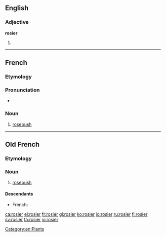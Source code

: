 ==English==

===Adjective===
'''rosier'''

# {{en-comparative of|rosy}}

----

==French==

===Etymology===
{{suffix|rose|ier|lang=fr}}

===Pronunciation===
* {{audio|Fr-rosier.ogg|Audio}}

===Noun===
{{fr-noun|m}}

# [[rosebush]]

[[Category:en:Plants]]

----

==Old French==

===Etymology===
{{suffix|rose|ier|lang=fro}}

===Noun===
{{fro-noun|m}}

# [[rosebush]]

====Descendants====
* French: {{l/fr|rosier}}

[[ca:rosier]]
[[el:rosier]]
[[fr:rosier]]
[[gl:rosier]]
[[ko:rosier]]
[[io:rosier]]
[[ru:rosier]]
[[fi:rosier]]
[[sv:rosier]]
[[ta:rosier]]
[[vi:rosier]]
